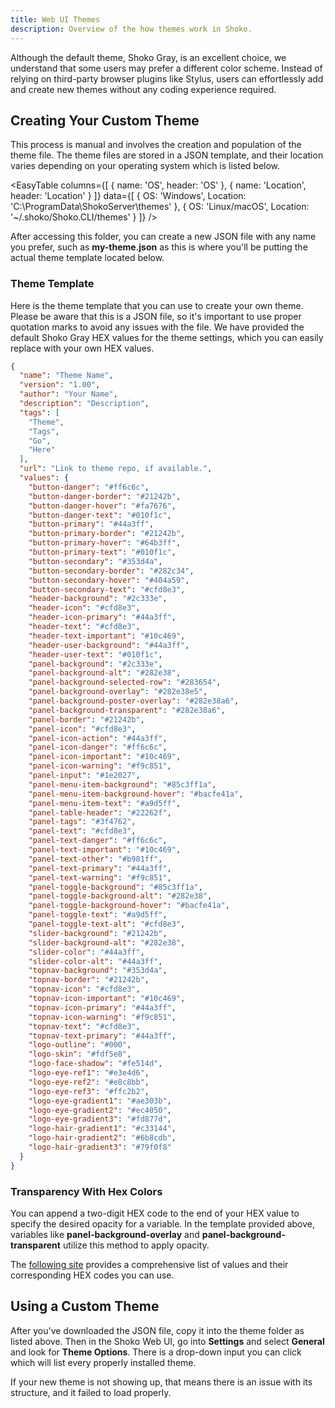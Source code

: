 ```yaml
---
title: Web UI Themes
description: Overview of the how themes work in Shoko.
---
```


Although the default theme, Shoko Gray, is an excellent choice, we understand that some users may prefer a different
color scheme. Instead of relying on third-party browser plugins like Stylus, users can effortlessly add and create
new themes without any coding experience required.

## Creating Your Custom Theme

This process is manual and involves the creation and population of the theme file. The theme files are stored in a
JSON template, and their location varies depending on your operating system which is listed below.

<EasyTable
  columns={[
    { name: 'OS', header: 'OS' },
    { name: 'Location', header: 'Location' }
  ]}
  data={[
    {
      OS: 'Windows',
      Location: 'C:\\ProgramData\\ShokoServer\\themes'
    },
    {
      OS: 'Linux/macOS',
      Location: '~/.shoko/Shoko.CLI/themes'
    }
  ]}
/>

After accessing this folder, you can create a new JSON file with any name you prefer, such as **my-theme.json** as this
is where you'll be putting the actual theme template located below.

### Theme Template

Here is the theme template that you can use to create your own theme. Please be aware that this is a JSON file, so
it's important to use proper quotation marks to avoid any issues with the file. We have provided the default Shoko Gray
HEX values for the theme settings, which you can easily replace with your own HEX values.

```json
{
  "name": "Theme Name",
  "version": "1.00",
  "author": "Your Name",
  "description": "Description",
  "tags": [
    "Theme",
    "Tags",
    "Go",
    "Here"
  ],
  "url": "Link to theme repo, if available.",
  "values": {
    "button-danger": "#ff6c6c",
    "button-danger-border": "#21242b",
    "button-danger-hover": "#fa7676",
    "button-danger-text": "#010f1c",
    "button-primary": "#44a3ff",
    "button-primary-border": "#21242b",
    "button-primary-hover": "#64b3ff",
    "button-primary-text": "#010f1c",
    "button-secondary": "#353d4a",
    "button-secondary-border": "#282c34",
    "button-secondary-hover": "#404a59",
    "button-secondary-text": "#cfd8e3",
    "header-background": "#2c333e",
    "header-icon": "#cfd8e3",
    "header-icon-primary": "#44a3ff",
    "header-text": "#cfd8e3",
    "header-text-important": "#10c469",
    "header-user-background": "#44a3ff",
    "header-user-text": "#010f1c",
    "panel-background": "#2c333e",
    "panel-background-alt": "#282e38",
    "panel-background-selected-row": "#283654",
    "panel-background-overlay": "#282e38e5",
    "panel-background-poster-overlay": "#282e38a6",
    "panel-background-transparent": "#282e38a6",
    "panel-border": "#21242b",
    "panel-icon": "#cfd8e3",
    "panel-icon-action": "#44a3ff",
    "panel-icon-danger": "#ff6c6c",
    "panel-icon-important": "#10c469",
    "panel-icon-warning": "#f9c851",
    "panel-input": "#1e2027",
    "panel-menu-item-background": "#85c3ff1a",
    "panel-menu-item-background-hover": "#bacfe41a",
    "panel-menu-item-text": "#a9d5ff",
    "panel-table-header": "#22262f",
    "panel-tags": "#3f4762",
    "panel-text": "#cfd8e3",
    "panel-text-danger": "#ff6c6c",
    "panel-text-important": "#10c469",
    "panel-text-other": "#b981ff",
    "panel-text-primary": "#44a3ff",
    "panel-text-warning": "#f9c851",
    "panel-toggle-background": "#85c3ff1a",
    "panel-toggle-background-alt": "#282e38",
    "panel-toggle-background-hover": "#bacfe41a",
    "panel-toggle-text": "#a9d5ff",
    "panel-toggle-text-alt": "#cfd8e3",
    "slider-background": "#21242b",
    "slider-background-alt": "#282e38",
    "slider-color": "#44a3ff",
    "slider-color-alt": "#44a3ff",
    "topnav-background": "#353d4a",
    "topnav-border": "#21242b",
    "topnav-icon": "#cfd8e3",
    "topnav-icon-important": "#10c469",
    "topnav-icon-primary": "#44a3ff",
    "topnav-icon-warning": "#f9c851",
    "topnav-text": "#cfd8e3",
    "topnav-text-primary": "#44a3ff",
    "logo-outline": "#000",
    "logo-skin": "#fdf5e8",
    "logo-face-shadow": "#fe514d",
    "logo-eye-ref1": "#e3e4d6",
    "logo-eye-ref2": "#e8c8bb",
    "logo-eye-ref3": "#ffc2b2",
    "logo-eye-gradient1": "#ae303b",
    "logo-eye-gradient2": "#ec4050",
    "logo-eye-gradient3": "#fd877d",
    "logo-hair-gradient1": "#c33144",
    "logo-hair-gradient2": "#6b8cdb",
    "logo-hair-gradient3": "#79f0f8"
  }
}
```

### Transparency With Hex Colors

You can append a two-digit HEX code to the end of your HEX value to specify the desired opacity for a variable. In the
template provided above, variables like **panel-background-overlay** and **panel-background-transparent** utilize this
method to apply opacity.

The [following site](https://davidwalsh.name/hex-opacity) provides a comprehensive list of values and their
corresponding HEX codes you can use.

## Using a Custom Theme

After you've downloaded the JSON file, copy it into the theme folder as listed above. Then in the Shoko Web UI, go
into **Settings** and select **General** and look for **Theme Options**. There is a drop-down input you can click
which will list every properly installed theme.

If your new theme is not showing up, that means there is an issue with its structure, and it failed to load properly.
